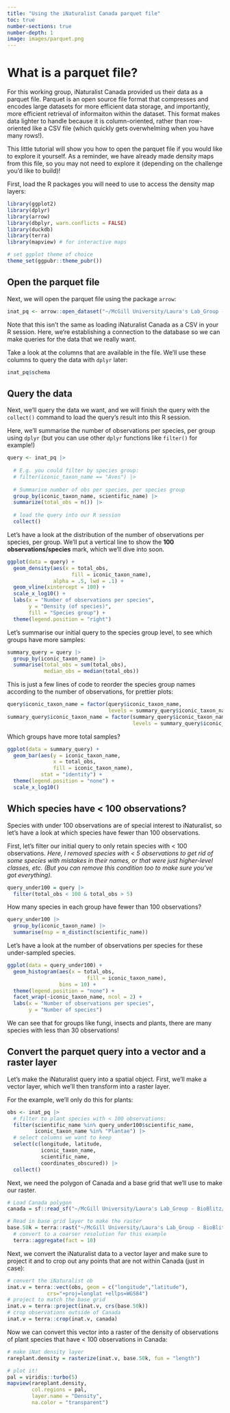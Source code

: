 ```yaml
---
title: "Using the iNaturalist Canada parquet file"
toc: true
number-sections: true
number-depth: 1
image: images/parquet.png
---
```


# What is a parquet file?

For this working group, iNaturalist Canada provided us their data as a parquet file. Parquet is an open source file format that compresses and encodes large datasets for more efficient data storage, and importantly, more efficient retrieval of informaiton within the dataset. This format makes data lighter to handle because it is column-oriented, rather than row-oriented like a CSV file (which quickly gets overwhelming when you have many rows!).

This little tutorial will show you how to open the parquet file if you would like to explore it yourself. As a reminder, we have already made density maps from this file, so you may not need to explore it (depending on the challenge you'd like to build)!

First, load the R packages you will need to use to access the density map layers:

```r
library(ggplot2)
library(dplyr)
library(arrow)
library(dbplyr, warn.conflicts = FALSE)
library(duckdb)
library(terra)
library(mapview) # for interactive maps

# set ggplot theme of choice
theme_set(ggpubr::theme_pubr())
```

## Open the parquet file

Next, we will open the parquet file using the package `arrow`:

```r
inat_pq <- arrow::open_dataset("~/McGill University/Laura's Lab_Group - BioBlitz/data/raw/biodiversity-data/inat-canada/iNat_non_sensitive_data_Jan2025.parquet")
```

Note that this isn't the same as loading iNaturalist Canada as a CSV in your R session. Here, we're establishing a connection to the database so we can make queries for the data that we really want.

Take a look at the columns that are available in the file. We'll use these columns to query the data with `dplyr` later:

```r
inat_pq$schema
```

## Query the data

Next, we'll query the data we want, and we will finish the query with the `collect()` command to load the query's result into this R session.

Here, we'll summarise the number of observations per species, per group using `dplyr` (but you can use other `dplyr` functions like `filter()` for example!)

```r
query <- inat_pq |> 
  
  # E.g. you could filter by species group:
  # filter(iconic_taxon_name == "Aves") |>
  
  # Summarise number of obs per species, per species group
  group_by(iconic_taxon_name, scientific_name) |>
  summarize(total_obs = n()) |> 
  
  # load the query into our R session
  collect()
```

Let's have a look at the distribution of the number of observations per species, per group. We'll put a vertical line to show the __100 observations/species__ mark, which we'll dive into soon.

```r
ggplot(data = query) +
  geom_density(aes(x = total_obs,
                     fill = iconic_taxon_name),
               alpha = .5, lwd = .1) +
  geom_vline(xintercept = 100) +
  scale_x_log10() +
  labs(x = "Number of observations per species",
       y = "Density (of species)",
       fill = "Species group") +
  theme(legend.position = "right")
```

Let's summarise our initial query to the species group level, to see which groups have more samples:

```r
summary_query = query |>
  group_by(iconic_taxon_name) |>
  summarise(total_obs = sum(total_obs),
            median_obs = median(total_obs))
```

This is just a few lines of code to reorder the species group names according to the number of observations, for prettier plots:
```r
query$iconic_taxon_name = factor(query$iconic_taxon_name,
                                 levels = summary_query$iconic_taxon_name[order(summary_query$median_obs)])
summary_query$iconic_taxon_name = factor(summary_query$iconic_taxon_name,
                                         levels = summary_query$iconic_taxon_name[order(summary_query$total_obs)])
```

Which groups have more total samples?

```r
ggplot(data = summary_query) +
  geom_bar(aes(y = iconic_taxon_name,
               x = total_obs,
               fill = iconic_taxon_name),
           stat = "identity") +
  theme(legend.position = "none") +
  scale_x_log10()
```


## Which species have < 100 observations?

Species with under 100 observations are of special interest to iNaturalist, so let's have a look at which species have fewer than 100 observations.

First, let's filter our initial query to only retain species with < 100 observations. _Here, I removed species with < 5 observations to get rid of some species with mistakes in their names, or that were just higher-level classes, etc. (But you can remove this condition too to make sure you've got everything)._

```r
query_under100 = query |>
  filter(total_obs < 100 & total_obs > 5)
```

How many species in each group have fewer than 100 observations?

```r
query_under100 |> 
  group_by(iconic_taxon_name) |> 
  summarise(nsp = n_distinct(scientific_name)) 
```

Let's have a look at the number of observations per species for these under-sampled species.

```r
ggplot(data = query_under100) +
  geom_histogram(aes(x = total_obs, 
                          fill = iconic_taxon_name),
                 bins = 10) +
  theme(legend.position = "none") +
  facet_wrap(~iconic_taxon_name, ncol = 2) +
  labs(x = "Number of observations per species", 
       y = "Number of species") 
```

We can see that for groups like fungi, insects and plants, there are many species with less than 30 observations! 

## Convert the parquet query into a vector and a raster layer

Let's make the iNaturalist query into a spatial object. First, we'll make a vector layer, which we'll then transform into a raster layer.

For the example, we'll only do this for plants:

```r
obs <- inat_pq |>
  # filter to plant species with < 100 observations:
  filter(scientific_name %in% query_under100$scientific_name,
         iconic_taxon_name %in% "Plantae") |>
  # select columns we want to keep
  select(c(longitude, latitude, 
           iconic_taxon_name, 
           scientific_name, 
           coordinates_obscured)) |>
  collect()
```

Next, we need the polygon of Canada and a base grid that we'll use to make our raster. 

```r
# Load Canada polygon
canada = sf::read_sf("~/McGill University/Laura's Lab_Group - BioBlitz/data/raw/base-layers/canada-polygon/canada.outline.shp")

# Read in base grid layer to make the raster
base.50k = terra::rast("~/McGill University/Laura's Lab_Group - BioBlitz/data/raw/base-layers/canada.base.5k.tiff") |>
  # convert to a coarser resolution for this example
  terra::aggregate(fact = 10)
```

Next, we convert the iNaturalist data to a vector layer and make sure to project it and to crop out any points that are not within Canada (just in case):
```r
# convert the iNaturalist ob
inat.v = terra::vect(obs, geom = c("longitude","latitude"),
             crs="+proj=longlat +ellps=WGS84")
# project to match the base grid
inat.v = terra::project(inat.v, crs(base.50k))
# crop observations outside of Canada
inat.v = terra::crop(inat.v, canada)
```

Now we can convert this vector into a raster of the density of observations of plant species that have < 100 observations in Canada:

```r
# make iNat density layer
rareplant.density = rasterize(inat.v, base.50k, fun = "length")

# plot it!
pal = viridis::turbo(5)
mapview(rareplant.density, 
        col.regions = pal,
        layer.name = "Density", 
        na.color = "transparent") 
```

